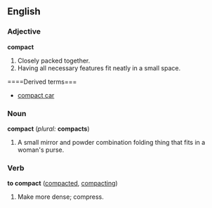 ==English==

===Adjective===
'''compact'''
#Closely packed together.
#Having all necessary features fit neatly in a small space.

====Derived terms===
*[[compact car]]

===Noun===
'''compact'''  (''plural:'' '''compacts''')
#A small mirror and powder combination folding thing that fits in a woman's purse.

===Verb===
'''to compact''' ([[compacted]], [[compacting]])
#Make more dense; compress.
